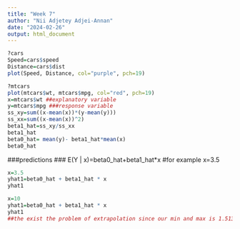 ---
title: "Week 7"
author: "Nii Adjetey Adjei-Annan"
date: "2024-02-26"
output: html_document
---

```{r}
?cars
Speed=cars$speed
Distance=cars$dist
plot(Speed, Distance, col="purple", pch=19)
```



```{r}
?mtcars
plot(mtcars$wt, mtcars$mpg, col="red", pch=19)
x=mtcars$wt ##explanatory variable
y=mtcars$mpg ###response variable
ss_xy=sum((x-mean(x))*(y-mean(y)))
ss_xx=sum((x-mean(x))^2)
beta1_hat=ss_xy/ss_xx
beta1_hat
beta0_hat= mean(y)- beta1_hat*mean(x)
beta0_hat
```
###predictions
### E(Y | x)=beta0_hat+beta1_hat*x
#for example x=3.5
```{r}
x=3.5
yhat1=beta0_hat + beta1_hat * x
yhat1
```

```{r}
x=10
yhat1=beta0_hat + beta1_hat * x
yhat1
##the exist the problem of extrapolation since our min and max is 1.513 and 5.5.. the x must be within this range
```

